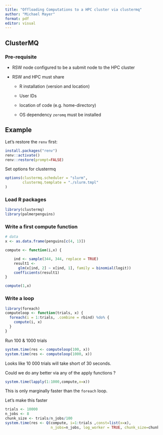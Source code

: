 ```yaml
---
title: "Offloading Computations to a HPC cluster via clustermq"
author: "Michael Mayer"
format: pdf
editor: visual
---
```


## ClusterMQ

### Pre-requisite

-   RSW node configured to be a submit node to the HPC cluster

-   RSW and HPC must share

    -   R installation (version and location)

    -   User IDs

    -   location of code (e.g. home-directory)

    -   OS dependency `zeromq` must be installed

## Example

Let's restore the `renv` first:

```r
install.packages("renv")
renv::activate()
renv::restore(prompt=FALSE)
```

Set options for clustermq

```r
options(clustermq.scheduler = "slurm",
        clustermq.template = "./slurm.tmpl"
)
```

### Load R packages

```r
library(clustermq)
library(palmerpenguins)
```

### Write a first compute function

```r
# data
x <- as.data.frame(penguins[c(4, 1)])

compute <- function(i,x) {

    ind <- sample(344, 344, replace = TRUE)
    result1 <-
      glm(x[ind, 2] ~ x[ind, 1], family = binomial(logit))
    coefficients(result1)
}

compute(1,x)
```

### Write a loop

```r
library(foreach)
computeloop <- function(trials, x) {
  foreach(i = 1:trials, .combine = rbind) %do% {
    compute(i, x)
  }
}
```

Run 100 & 1000 trials

```r
system.time(res <- computeloop(100, x))
system.time(res <- computeloop(1000, x))
```

Looks like 10 000 trials will take short of 30 seconds.

Could we do any better via any of the apply functions ?

```r
system.time(lapply(1:1000,compute,x=x))
```

This is only marginally faster than the `foreach` loop.

Let's make this faster

```r
trials <- 10000
n_jobs <- 8
chunk_size <- trials/n_jobs/100
system.time(res <- Q(compute, i=1:trials ,const=list(x=x), 
                     n_jobs=n_jobs, log_worker = TRUE, chunk_size=chunk_size))
```
